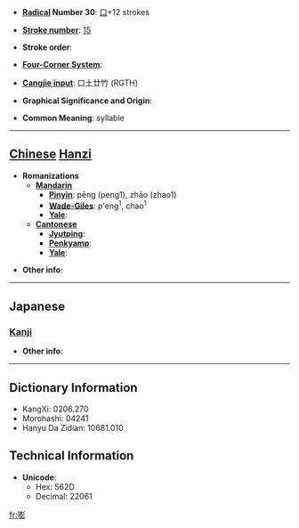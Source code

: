 * '''[[Wiktionary:Chinese radical index| Radical]] Number 30''': [[Wiktionary:Chinese radical index 口|口]]+12 strokes

* '''[[Wiktionary:Chinese total strokes index|Stroke number]]''': [[Wiktionary:Chinese total strokes index 15|15]]

* '''Stroke order''': 

* '''[[Wiktionary:Chinese four corner index|Four-Corner System]]''': 

* '''[[Wiktionary:Chinese Cangjie index|Cangjie input]]''': 口土廿竹 (RGTH)

* '''Graphical Significance and Origin''': 

* '''Common Meaning''': syllable

----

== [[Chinese]] [[Hanzi]] ==

* '''Romanizations'''
** '''[[Mandarin]]'''
*** '''[[Pinyin]]''': pēng (peng1), zhāo (zhao1)
*** '''[[Wade-Giles]]''': p'eng<sup>1</sup>, chao<sup>1</sup>
*** '''[[Yale]]''': 
** '''[[Cantonese]]'''
*** '''[[Jyutping]]''':
*** '''[[Penkyamp]]''': 
*** '''[[Yale]]''': 

* '''Other info''': 

----

==Japanese==
===[[Kanji]]===
{{kanji|on readings=[[ほう]] (hō), [[びょう]] (byō)
|kun readings=[[こえ]] (koe)
}}

* '''Other info''':  

----

== Dictionary Information ==

* KangXi: 0206.270
* Morohashi: 04241
* Hanyu Da Zidian: 10681.010

== Technical Information ==

* '''Unicode''':
** Hex: 562D
** Decimal: 22061

[[fr:嘭]]